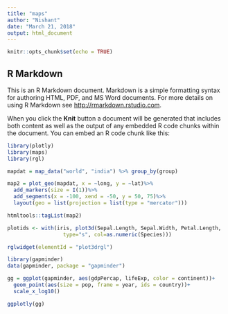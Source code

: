 ```yaml
---
title: "maps"
author: "Nishant"
date: "March 21, 2018"
output: html_document
---
```


```r
knitr::opts_chunk$set(echo = TRUE)
```

## R Markdown

This is an R Markdown document. Markdown is a simple formatting syntax for authoring HTML, PDF, and MS Word documents. For more details on using R Markdown see <http://rmarkdown.rstudio.com>.

When you click the **Knit** button a document will be generated that includes both content as well as the output of any embedded R code chunks within the document. You can embed an R code chunk like this:

```r
library(plotly)
library(maps)
library(rgl)

mapdat = map_data("world", "india") %>% group_by(group)

map2 = plot_geo(mapdat, x = ~long, y = ~lat)%>%
  add_markers(size = I(1))%>%
  add_segments(x = -100, xend = -50, y = 50, 75)%>%
  layout(geo = list(projection = list(type = "mercator")))

htmltools::tagList(map2)


```

```r

plotids <- with(iris, plot3d(Sepal.Length, Sepal.Width, Petal.Length, 
                  type="s", col=as.numeric(Species)))

rglwidget(elementId = "plot3drgl")


```



```r

library(gapminder)
data(gapminder, package = "gapminder")

gg = ggplot(gapminder, aes(gdpPercap, lifeExp, color = continent))+
  geom_point(aes(size = pop, frame = year, ids = country))+
  scale_x_log10()

ggplotly(gg)

```

